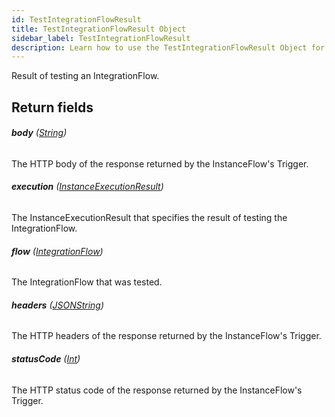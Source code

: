 ```yaml
---
id: TestIntegrationFlowResult
title: TestIntegrationFlowResult Object
sidebar_label: TestIntegrationFlowResult
description: Learn how to use the TestIntegrationFlowResult Object for Builder's API.
---
```


Result of testing an IntegrationFlow.

## Return fields

###### <b>body</b> ([String](/docs/composer/builder/api/schema/scalar/String.mdx))

The HTTP body of the response returned by the InstanceFlow's Trigger.

###### <b>execution</b> ([InstanceExecutionResult](/docs/composer/builder/api/schema/object/InstanceExecutionResult.mdx))

The InstanceExecutionResult that specifies the result of testing the IntegrationFlow.

###### <b>flow</b> ([IntegrationFlow](/docs/composer/builder/api/schema/object/IntegrationFlow.mdx))

The IntegrationFlow that was tested.

###### <b>headers</b> ([JSONString](/docs/composer/builder/api/schema/scalar/JSONString.mdx))

The HTTP headers of the response returned by the InstanceFlow's Trigger.

###### <b>statusCode</b> ([Int](/docs/composer/builder/api/schema/scalar/Int.mdx))

The HTTP status code of the response returned by the InstanceFlow's Trigger.
